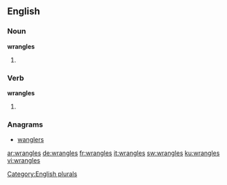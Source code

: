 
==English==

===Noun===
'''wrangles'''

# {{plural of|wrangle}}

===Verb===
'''wrangles'''

# {{en-third-person singular of|wrangle}}

===Anagrams===
* [[wanglers#English|wanglers]]

[[Category:English plurals]]

[[ar:wrangles]]
[[de:wrangles]]
[[fr:wrangles]]
[[it:wrangles]]
[[sw:wrangles]]
[[ku:wrangles]]
[[vi:wrangles]]